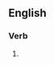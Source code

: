 {{also|high-fiving}}

==English==

===Verb===
{{head|en|verb form}}

# {{present participle of|en|high five|nocat=1}}